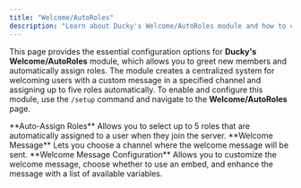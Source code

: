 ```yaml
---
title: "Welcome/AutoRoles"
description: "Learn about Ducky's Welcome/AutoRoles module and how to configure it."
---
```


This page provides the essential configuration options for **Ducky's Welcome/AutoRoles** module, which allows you to greet new members and automatically assign roles. The module creates a centralized system for welcoming users with a custom message in a specified channel and assigning up to five roles automatically. To enable and configure this module, use the `/setup` command and navigate to the **Welcome/AutoRoles** page.

<Steps>
  <Step title="Autoroles" iconType="regular" titleSize="h2">
    **Auto-Assign Roles** Allows you to select up to 5 roles that are automatically assigned to a user when they join the server.
  </Step>
  <Step title="Welcome Channel" titleSize="h2">
    **Welcome Message** Lets you choose a channel where the welcome message will be sent.
  </Step>
  <Step title="Welcome Message" titleSize="h2">
    **Welcome Message Configuration** Allows you to customize the welcome message, choose whether to use an embed, and enhance the message with a list of available variables.
  </Step>
</Steps>